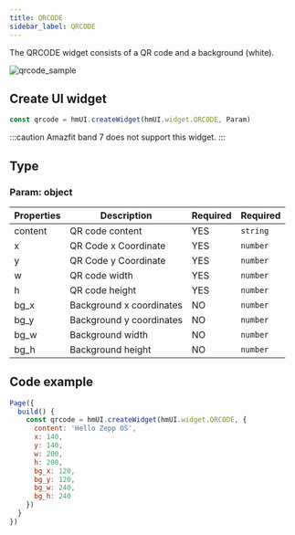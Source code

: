 ```yaml
---
title: QRCODE
sidebar_label: QRCODE
---
```


The QRCODE widget consists of a QR code and a background (white).

![qrcode_sample](/img/api/qrcode_sample.jpg)

## Create UI widget

```js
const qrcode = hmUI.createWidget(hmUI.widget.QRCODE, Param)
```

:::caution
Amazfit band 7 does not support this widget.
:::

## Type

### Param: object

| Properties | Description              | Required | Required |
| ---------- | ------------------------ | -------- | -------- |
| content    | QR code content          | YES      | `string` |
| x          | QR Code x Coordinate     | YES      | `number` |
| y          | QR Code y Coordinate     | YES      | `number` |
| w          | QR code width            | YES      | `number` |
| h          | QR code height           | YES      | `number` |
| bg_x       | Background x coordinates | NO       | `number` |
| bg_y       | Background y coordinates | NO       | `number` |
| bg_w       | Background width         | NO       | `number` |
| bg_h       | Background height        | NO       | `number` |

## Code example

```js
Page({
  build() {
    const qrcode = hmUI.createWidget(hmUI.widget.QRCODE, {
      content: 'Hello Zepp OS',
      x: 140,
      y: 140,
      w: 200,
      h: 200,
      bg_x: 120,
      bg_y: 120,
      bg_w: 240,
      bg_h: 240
    })
  }
})
```
